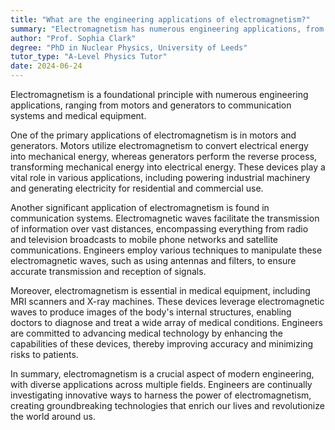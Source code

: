 ```yaml
---
title: "What are the engineering applications of electromagnetism?"
summary: "Electromagnetism has numerous engineering applications, from motors and generators to communication systems and medical equipment."
author: "Prof. Sophia Clark"
degree: "PhD in Nuclear Physics, University of Leeds"
tutor_type: "A-Level Physics Tutor"
date: 2024-06-24
---
```


Electromagnetism is a foundational principle with numerous engineering applications, ranging from motors and generators to communication systems and medical equipment.

One of the primary applications of electromagnetism is in motors and generators. Motors utilize electromagnetism to convert electrical energy into mechanical energy, whereas generators perform the reverse process, transforming mechanical energy into electrical energy. These devices play a vital role in various applications, including powering industrial machinery and generating electricity for residential and commercial use.

Another significant application of electromagnetism is found in communication systems. Electromagnetic waves facilitate the transmission of information over vast distances, encompassing everything from radio and television broadcasts to mobile phone networks and satellite communications. Engineers employ various techniques to manipulate these electromagnetic waves, such as using antennas and filters, to ensure accurate transmission and reception of signals.

Moreover, electromagnetism is essential in medical equipment, including MRI scanners and X-ray machines. These devices leverage electromagnetic waves to produce images of the body's internal structures, enabling doctors to diagnose and treat a wide array of medical conditions. Engineers are committed to advancing medical technology by enhancing the capabilities of these devices, thereby improving accuracy and minimizing risks to patients.

In summary, electromagnetism is a crucial aspect of modern engineering, with diverse applications across multiple fields. Engineers are continually investigating innovative ways to harness the power of electromagnetism, creating groundbreaking technologies that enrich our lives and revolutionize the world around us.
    